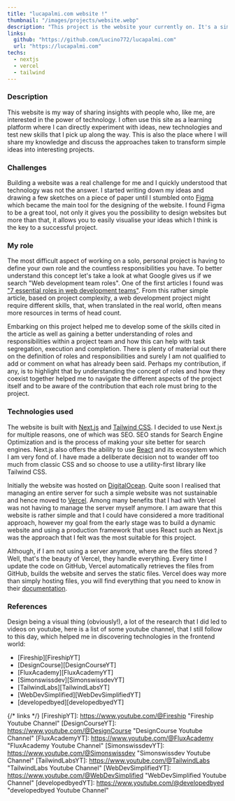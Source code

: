 ```yaml
---
title: "lucapalmi.com website !"
thumbnail: "/images/projects/website.webp"
description: "This project is the website your currently on. It's a simple static website build with Next.js. It's serve as a portfolio to showcase projects I made."
links:
  github: "https://github.com/Lucino772/lucapalmi.com"
  url: "https://lucapalmi.com"
techs:
  - nextjs
  - vercel
  - tailwind
---
```


### Description

This website is my way of sharing insights with people who, like me, are interested in the power of technology. I often use this site as a learning platform where I can directly experiment with ideas, new technologies and test new skills that I pick up along the way. This is also the place where I will share my knowledge and discuss the approaches taken to transform simple ideas into interesting projects.

### Challenges

Building a website was a real challenge for me and I quickly understood that technology was not the answer. I started writing down my ideas and drawing a few sketches on a piece of paper until I stumbled onto [Figma] which became the main tool for the designing of the website. I found Figma to be a great tool, not only it gives you the possibility to design websites but more than that, it allows you to easily visualise your ideas which I think is the key to a successful project.

### My role

The most difficult aspect of working on a solo, personal project is having to define your own role and the countless responsibilities you have. To better understand this concept let's take a look at what Google gives us if we search "Web development team roles". One of the first articles I found was ["7 essential roles in web development teams"][EssentialRolesInWebDev]. From this rather simple article, based on project complexity, a web development project might require different skills, that, when translated in the real world, often means more resources in terms of head count.

Embarking on this project helped me to develop some of the skills cited in the article as well as gaining a better understanding of roles and responsibilities within a project team and how this can help with task segregation, execution and completion. There is plenty of material out there on the definition of roles and responsibilities and surely I am not qualified to add or comment on what has already been said. Perhaps my contribution, if any, is to highlight that by understanding the concept of roles and how they coexist together helped me to navigate the different aspects of the project itself and to be aware of the contribution that each role must bring to the project.

### Technologies used

The website is built with [Next.js] and [Tailwind CSS][TailwindCSS]. I decided to use Next.js for multiple reasons, one of which was SEO. SEO stands for Search Engine Optimization and is the process of making your site better for search engines. Next.js also offers the ability to use [React][NextVsReact] and its ecosystem which I am very fond of. I have made a deliberate decision not to wander off too much from classic CSS and so choose to use a utility-first library like Tailwind CSS.

Initially the website was hosted on [DigitalOcean][HostWebsiteOnDigitalOcean]. Quite soon I realised that managing an entire server for such a simple website was not sustainable and hence moved to [Vercel][HostWebsiteOnVercel]. Among many benefits that I had with Vercel was not having to manage the server myself anymore. I am aware that this website is rather simple and that I could have considered a more traditional approach, however my goal from the early stage was to build a dynamic website and using a production framework that uses React such as Next.js was the approach that I felt was the most suitable for this project.

Although, if I am not using a server anymore, where are the files stored ? Well, that's the beauty of Vercel, they handle everything. Every time I update the code on GitHub, Vercel automatically retrieves the files from GitHub, builds the website and serves the static files. Vercel does way more than simply hosting files, you will find everything that you need to know in their [documentation][VercelDocs].

### References

Design being a visual thing (obviously!), a lot of the research that I did led to videos on youtube, here is a list of some youtube channel, that I still follow to this day, which helped me in discovering technologies in the frontend world:

- [Fireship][FireshipYT]
- [DesignCourse][DesignCourseYT]
- [FluxAcademy][FluxAcademyYT]
- [Simonswissdev][SimonswissdevYT]
- [TailwindLabs][TailwindLabsYT]
- [WebDevSimplified][WebDevSimplifiedYT]
- [developedbyed][developedbyedYT]

{/* links */}
[FireshipYT]: https://www.youtube.com/@Fireship "Fireship Youtube Channel"
[DesignCourseYT]: https://www.youtube.com/@DesignCourse "DesignCourse Youtube Channel"
[FluxAcademyYT]: https://www.youtube.com/@FluxAcademy "FluxAcademy Youtube Channel"
[SimonswissdevYT]: https://www.youtube.com/@Simonswissdev "Simonswissdev Youtube Channel"
[TailwindLabsYT]: https://www.youtube.com/@TailwindLabs "TailwindLabs Youtube Channel"
[WebDevSimplifiedYT]: https://www.youtube.com/@WebDevSimplified "WebDevSimplified Youtube Channel"
[developedbyedYT]: https://www.youtube.com/@developedbyed "developedbyed Youtube Channel"

[Figma]: https://www.figma.com/ "Figma Website"
[Next.js]: https://nextjs.org/ "Next.js Website"
[TailwindCSS]: https://tailwindcss.com/ "Tailwind CSS Website"
[VercelDocs]: https://vercel.com/docs "Vercel Documentation"
[HostWebsiteOnDigitalOcean]: https://docs.digitalocean.com/products/getting-started/host-websites/
[HostWebsiteOnVercel]: https://dev.to/therickedge/how-to-deploy-your-website-using-vercel-4499
[NextVsReact]: https://www.freecodecamp.org/news/next-vs-react/
[EssentialRolesInWebDev]: https://blog.acolad.com/7-essential-roles-in-a-web-development-team
